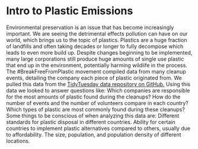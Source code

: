 # Intro to Plastic Emissions

Environmental preservation is an issue that has become increasingly important. We are seeing the detrimental effects pollution can have on our world, which brings us to the topic of plastics. Plastics are a huge fraction of landfills and often taking decades or longer to fully decompose which leads to even more build up. Despite changes beginning to be implemented, many large corporations still produce huge amounts of single use plastic that end up in the environment, potentially harming wildlife in the process. The #BreakFreeFromPlastic movement compiled data from many cleanup events, detailing the company each piece of plastic originated from. We pulled this data from the [TidyTuesday data repository on GitHub.](https://github.com/rfordatascience/tidytuesday/blob/master/data/2021/2021-01-26/readme.md) Using this data we looked to answer questions like: Which companies are responsible for the most amounts of plastic found during the cleanups? How do the number of events and the number of volunteers compare in each country? Which types of plastic are most commonly found during these cleanups? Some things to be conscious of when analyzing this data are: Different standards for plastic disposal in different countries. Ability for certain countries to implement plastic alternatives compared to others, usually due to affordability. The size, population, and population density of different locations.
